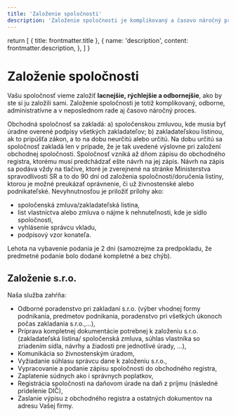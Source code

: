 ```yaml
---
title: 'Založenie spoločnosti'
description: 'Založenie spoločnosti je komplikovaný a časovo náročný proces. Naša advokátska kancelária ponúka odborné služby pre založenie spoločnosti rýchlejšie a lacnejšie, ako by ste si ju založili sami. Ponúkame kompletnú podporu, vrátane prípravy všetkých potrebných dokumentov a podania návrhu na zápis do obchodného registra.'
---
```


  return [
    { title: frontmatter.title },
    {
      name: 'description',
      content: frontmatter.description,
    },
  ]
}

# Založenie spoločnosti

Vašu spoločnosť vieme založiť **lacnejšie, rýchlejšie a odbornejšie**, ako by ste si ju založili sami. Založenie spoločnosti je totiž komplikovaný, odborne, administratívne a v neposlednom rade aj časovo náročný proces.

Obchodná spoločnosť sa zakladá: a) spoločenskou zmluvou, kde musia byť úradne overené podpisy všetkých zakladateľov; b) zakladateľskou listinou, ak to pripúšťa zákon, a to na dobu neurčitú alebo určitú. Na dobu určitú sa spoločnosť zakladá len v prípade, že je tak uvedené výslovne pri založení obchodnej spoločnosti. Spoločnosť vzniká až dňom zápisu do obchodného registra, ktorému musí predchádzať ešte návrh na jej zápis. Návrh na zápis sa podáva vždy na tlačive, ktoré je zverejnené na stránke Ministerstva spravodlivosti SR a to do 90 dní od založenia spoločnosti/doručenia listiny, ktorou je možné preukázať oprávnenie, či už živnostenské alebo podnikateľské. Nevyhnutnosťou je priložiť prílohy ako:

- spoločenská zmluva/zakladateľská listina,
- list vlastníctva alebo zmluva o nájme k nehnuteľnosti, kde je sídlo spoločnosti,
- vyhlásenie správcu vkladu,
- podpisový vzor konateľa.

Lehota na vybavenie podania je 2 dni (samozrejme za predpokladu, že predmetné podanie bolo dodané kompletné a bez chýb).

## Založenie s.r.o.

Naša služba zahŕňa:

- Odborné poradenstvo pri zakladaní s.r.o. (výber vhodnej formy podnikania, predmetov podnikania, poradenstvo pri všetkých úkonoch počas zakladania s.r.o.,…),
- Príprava kompletnej dokumentácie potrebnej k založeniu s.r.o. (zakladateľská listina/ spoločenská zmluva, súhlas vlastníka so zriadením sídla, návrhy a žiadosti pre jednotlivé úrady, …),
- Komunikácia so živnostenským úradom,
- Vyžiadanie súhlasu správcu dane k založeniu s.r.o.,
- Vypracovanie a podanie zápisu spoločnosti do obchodného registra,
- Zaplatenie súdnych ako i správnych poplatkov,
- Registrácia spoločnosti na daňovom úrade na daň z príjmu (následné pridelenie DIČ),
- Zaslanie výpisu z obchodného registra a ostatných dokumentov na adresu Vašej firmy.
